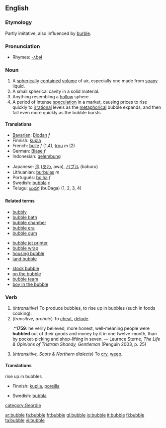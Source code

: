 ==English==
===Etymology===
Partly imitative, also influenced by [[burble]].

===Pronunciation===
*Rhymes: [[Rhymes:English:-ʌbəl|-ʌbəl]]

===Noun===
{{en-noun}}

#A [[spherical]]ly [[contained]] [[volume]] of air, especially one made from [[soapy]] liquid.
#A small spherical cavity in a solid material.
#Anything resembling a [[hollow]] sphere.
#A period of intense [[speculation]] in a market, causing prices to rise quickly to [[irrational]] levels as the [[metaphorical]] bubble expands, and then fall even more quickly as the bubble bursts.

====Translations====
{{top}}
*[[Bavarian]]: [[Blodan]] ''f''
*Finnish: [[kupla]]
*French: [[bulle]] ''f'' (1,4), [[trou]] ''m'' (2)
*German: [[Blase]] ''f''
*Indonesian: [[gelembung]]
{{mid}}
*Japanese: [[泡]] ([[あわ]], awa), [[バブル]] (baburu)
*Lithuanian: [[burbulas]] ''m''
*Português: [[bolha]] ''f''
*Swedish: [[bubbla]] ''c''
*Telugu: [[బుడగ]] (buDaga) (1, 2, 3, 4)
{{bottom}}

====Related terms====
{{top3}}
*[[bubbly]]
*[[bubble bath]]
*[[bubble chamber]]
*[[bubble era]]
*[[bubble gum]]
{{mid3}}
*[[bubble jet printer]]
*[[bubble wrap]]
*[[housing bubble]]
*[[land bubble]]
{{mid3}}
*[[stock bubble]]
*[[on the bubble]]
*[[bubble team]]
*[[boy in the bubble]]
{{bottom}}

===Verb===
{{en-verb|bubbl|es}}

# ''(intransitive)'' To produce bubbles, to rise up in bubbles (such in foods cooking).
# ''(transitive, archaic'') To [[cheat]], [[delude]].
#:*'''1759''': he verily believed, more honest, well-meaning people were '''bubbled''' out of their goods and money by it in one twelve-month, than by pocket-picking and shop-lifting in seven. — Laurnce Sterne, ''The Life & Opinions of Tristram Shandy, Gentleman'' (Penguin 2003, p. 25)
#(''intransitive, Scots & Northern dialects'') To [[cry]], [[weep]].

====Translations====
;rise up in bubbles
{{top}}
*Finnish: [[kuplia]], [[poreilla]]
{{mid}}
*Swedish: [[bubbla]]
{{bottom}}



[[category:Geordie]]

[[ar:bubble]]
[[fa:bubble]]
[[fr:bubble]]
[[gl:bubble]]
[[io:bubble]]
[[it:bubble]]
[[fi:bubble]]
[[ta:bubble]]
[[vi:bubble]]